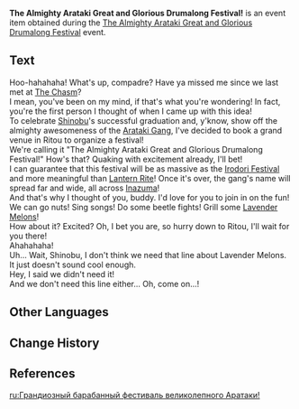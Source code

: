 {{Item Infobox
|id           = 101716
|image        = Item The Almighty Arataki Great and Glorious Drumalong Festival!.png
|type         = Quest Items
|description  = This is a most lavish invitation letter, whether in its construction or its content. The letter describes a large-scale, deep-rooted, nationally-acclaimed event in which you shall be a most important guest, the radiant star of the show.
|source1      = [[The Almighty Arataki Great and Glorious Drumalong Festival]] Event
|event        = The Almighty Arataki Great and Glorious Drumalong Festival
}}
'''The Almighty Arataki Great and Glorious Drumalong Festival!''' is an event item obtained during the [[The Almighty Arataki Great and Glorious Drumalong Festival]] event.

==Text==
Hoo-hahahaha! What's up, compadre? Have ya missed me since we last met at [[The Chasm]]?<br />
I mean, you've been on my mind, if that's what you're wondering! In fact, you're the first person I thought of when I came up with this idea!<br />
To celebrate [[Shinobu]]'s successful graduation and, y'know, show off the almighty awesomeness of the [[Arataki Gang]], I've decided to book a grand venue in Ritou to organize a festival!<br />
We're calling it "The Almighty Arataki Great and Glorious Drumalong Festival!" How's that? Quaking with excitement already, I'll bet!<br />
I can guarantee that this festival will be as massive as the [[Irodori Festival]] and more meaningful than [[Lantern Rite Festival|Lantern Rite]]! Once it's over, the gang's name will spread far and wide, all across [[Inazuma]]!<br />
And that's why I thought of you, buddy. I'd love for you to join in on the fun!<br />
We can go nuts! Sing songs! Do some beetle fights! Grill some [[Lavender Melon]]s!<br />
How about it? Excited? Oh, I bet you are, so hurry down to Ritou, I'll wait for you there!<br />
Ahahahaha!<br />
Uh... Wait, Shinobu, I don't think we need that line about Lavender Melons. It just doesn't sound cool enough.<br />
Hey, I said we didn't need it!<br />
And we don't need this line either... Oh, come on...!

==Other Languages==
{{Other Languages
|default_hidden = 1
|en      = The Almighty Arataki Great and Glorious Drumalong Festival!
|zhs     = 荒泷盛世豪鼓大祭典！
|zhs_rm  = Huānglóng Shèngshì Háo Gǔ Dà Jìdiǎn
|zht     = 荒瀧盛世豪鼓大祭典！
|zht_rm  = Huānglóng Shèngshì Háo Gǔ Dà Jìdiǎn
|ja      = 荒瀧盛世豪鼓大祭典！
|ja_rm   = Arataki Gokujou Seisei Gouko Daisaiten!<ref>{{Ref/Quest|The Almighty Arataki Great and Glorious Drumalong Festival (Quest)|note=Japanese Voice-Over}}</ref>
|ko      = 아라타키 천하제일 초호화 북 축제!
|ko_rm   = Arataki Cheonhajeil Chohohwa Buk Chukje!
|es      = ¡El Sublime y Glorioso Gran Festival de Tambores de Arataki!
|fr      = Festival des tambours harmonieux du sublime Arataki !
|ru      = Грандиозный барабанный фестиваль великолепного Аратаки!
|th      = มหกรรมเทศกาลตีกลองโห่ร้องแห่ง Arataki
|th_rm   = Mahakam Thetsakan thi Klong Ho Rong haeng Arataki
|vi      = Đại Hội Đánh Trống Arataki Long Trọng Bậc Nhất!
|de      = Das große und spektakuläre Trommelfest von Arataki!
|id      = Festival Drum Arataki yang Paling Hebat dan Keren
|pt      = O Glorioso Festival de Tambores do Muito Respeitado Arataki
}}

==Change History==
{{Change History|2.7}}

==References==
{{Reflist}}

[[ru:Грандиозный барабанный фестиваль великолепного Аратаки!]]